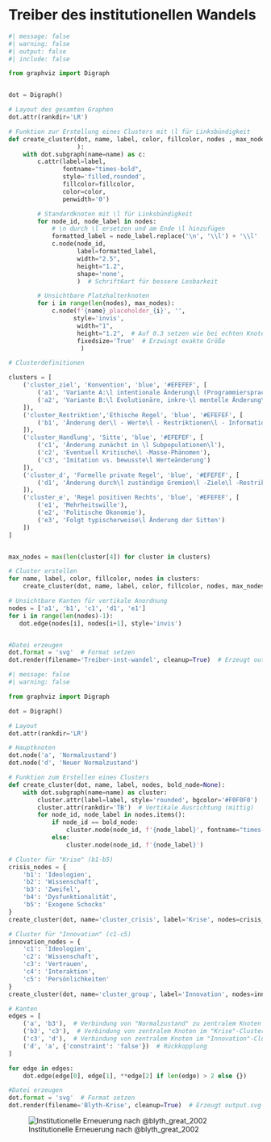 # Treiber des institutionellen Wandels
```python
#| message: false
#| warning: false
#| output: false
#| include: false

from graphviz import Digraph


dot = Digraph()

# Layout des gesamten Graphen
dot.attr(rankdir='LR')

# Funktion zur Erstellung eines Clusters mit \l für Linksbündigkeit
def create_cluster(dot, name, label, color, fillcolor, nodes , max_nodes
                   ):
    with dot.subgraph(name=name) as c:
        c.attr(label=label,
               fontname="times-bold",
               style='filled,rounded',
               fillcolor=fillcolor,
               color=color,
               penwidth='0')

        # Standardknoten mit \l für Linksbündigkeit
        for node_id, node_label in nodes:
            # \n durch \l ersetzen und am Ende \l hinzufügen
            formatted_label = node_label.replace('\n', '\\l') + '\\l'
            c.node(node_id,
                   label=formatted_label,
                   width="2.5",
                   height="1.2",
                   shape='none',
                   )  # Schrift6art für bessere Lesbarkeit

        # Unsichtbare Platzhalterknoten
        for i in range(len(nodes), max_nodes):
            c.node(f'{name}_placeholder_{i}', '',
                  style='invis',
                   width="1",
                   height="1.2",  # Auf 0.3 setzen wie bei echten Knoten
                   fixedsize='True'  # Erzwingt exakte Größe
                    )

# Clusterdefinitionen

clusters = [
    ('cluster_ziel', 'Konvention', 'blue', '#EFEFEF', [
        ('a1', 'Variante A:\l intentionale Änderung\l (Programmiersprache)\l'),
        ('a2', 'Variante B:\l Evolutionäre, inkre-\l mentelle Änderung\l (natürliche Sprache)\l')
    ]),
    ('cluster_Restriktion','Ethische Regel', 'blue', '#EFEFEF', [
        ('b1', 'Änderung der\l - Werte\l - Restriktionen\l - Informationen\l')
    ]),
    ('cluster_Handlung', 'Sitte', 'blue', '#EFEFEF', [
        ('c1', 'Änderung zunächst in \l Subpopulationen\l'),
        ('c2', 'Eventuell Kritische\l -Masse-Phänomen'),
        ('c3', 'Imitation vs. bewusste\l Werteänderung')
    ]),
    ('cluster_d', 'Formelle private Regel', 'blue', '#EFEFEF', [
        ('d1', 'Änderung durch\l zuständige Gremien\l -Ziele\l -Restriktionen\l-Informationen')
    ]),
    ('cluster_e', 'Regel positiven Rechts', 'blue', '#EFEFEF', [
        ('e1', 'Mehrheitswille'),
        ('e2', 'Politische Ökonomie'),
        ('e3', 'Folgt typischerweise\l Änderung der Sitten')
    ])
]


max_nodes = max(len(cluster[4]) for cluster in clusters)

# Cluster erstellen
for name, label, color, fillcolor, nodes in clusters:
    create_cluster(dot, name, label, color, fillcolor, nodes, max_nodes)

# Unsichtbare Kanten für vertikale Anordnung
nodes = ['a1', 'b1', 'c1', 'd1', 'e1']
for i in range(len(nodes)-1):
   dot.edge(nodes[i], nodes[i+1], style='invis')


#Datei erzeugen 
dot.format = 'svg'  # Format setzen
dot.render(filename='Treiber-inst-wandel', cleanup=True)  # Erzeugt output.svg

```

[![Treiber des institutionellen Wandels](Treiber-inst-wandel.svg)]::


```python
#| message: false
#| warning: false

from graphviz import Digraph

dot = Digraph()

# Layout
dot.attr(rankdir='LR')

# Hauptknoten
dot.node('a', 'Normalzustand')
dot.node('d', 'Neuer Normalzustand')

# Funktion zum Erstellen eines Clusters
def create_cluster(dot, name, label, nodes, bold_node=None):
    with dot.subgraph(name=name) as cluster:
        cluster.attr(label=label, style='rounded', bgcolor='#F0F0F0')
        cluster.attr(rankdir='TB')  # Vertikale Ausrichtung (mittig)
        for node_id, node_label in nodes.items():
            if node_id == bold_node:
                cluster.node(node_id, f'{node_label}', fontname="times-bold")  # Fett
            else:
                cluster.node(node_id, f'{node_label}')

# Cluster für "Krise" (b1-b5)
crisis_nodes = {
    'b1': 'Ideologien',
    'b2': 'Wissenschaft',
    'b3': 'Zweifel',
    'b4': 'Dysfunktionalität',
    'b5': 'Exogene Schocks'
}
create_cluster(dot, name='cluster_crisis', label='Krise', nodes=crisis_nodes, bold_node='b3')

# Cluster für "Innovation" (c1-c5)
innovation_nodes = {
    'c1': 'Ideologien',
    'c2': 'Wissenschaft',
    'c3': 'Vertrauen',
    'c4': 'Interaktion',
    'c5': 'Persönlichkeiten'
}
create_cluster(dot, name='cluster_group', label='Innovation', nodes=innovation_nodes, bold_node='c3')

# Kanten
edges = [
    ('a', 'b3'),  # Verbindung von "Normalzustand" zu zentralem Knoten im "Krise"-Cluster
    ('b3', 'c3'),  # Verbindung von zentralem Knoten im "Krise"-Cluster zu zentralem Knoten im "Innovation"-Cluster
    ('c3', 'd'),  # Verbindung von zentralem Knoten im "Innovation"-Cluster zu "Neuer Normalzustand"
    ('d', 'a', {'constraint': 'false'})  # Rückkopplung
]

for edge in edges:
    dot.edge(edge[0], edge[1], **edge[2] if len(edge) > 2 else {})

#Datei erzeugen 
dot.format = 'svg'  # Format setzen
dot.render(filename='Blyth-Krise', cleanup=True)  # Erzeugt output.svg

```

![Institutionelle Erneuerung nach @blyth_great_2002](Blyth-Krise.svg)


